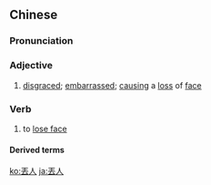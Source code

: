{{also|丢人}}
==Chinese==
{{zh-forms|s=丢人}}

===Pronunciation===
{{zh-pron
|m=diūrén
|c=diu1 jan4
|cat=a
}}

===Adjective===
{{zh-adj}}

# [[disgraced]]; [[embarrassed]]; [[causing]] a [[loss]] of [[face]]
#: {{zh-x|太 丟人 了|It was so '''embarrassing'''}}

===Verb===
{{zh-verb}}

# to [[lose face]]
#: {{zh-x|這 '''人''' 算是 '''丟''' 到家 了。|I have '''lost face''' completely.}}

====Derived terms====
{{zh-der|丟人現眼}}

{{zh-cat|Advanced}}

[[ko:丟人]]
[[ja:丟人]]